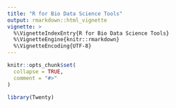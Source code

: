 ```yaml
---
title: "R for Bio Data Science Tools"
output: rmarkdown::html_vignette
vignette: >
  %\VignetteIndexEntry{R for Bio Data Science Tools}
  %\VignetteEngine{knitr::rmarkdown}
  %\VignetteEncoding{UTF-8}
---
```


```r
knitr::opts_chunk$set(
  collapse = TRUE,
  comment = "#>"
)
```

```r
library(Twenty)
```
